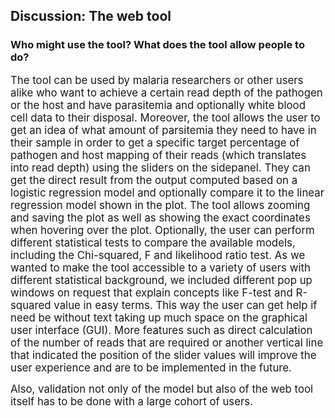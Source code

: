 ## Discussion: The web tool
### Who might use the tool? What does the tool allow people to do?
<big>
The tool can be used by malaria researchers or other users alike who want to achieve a certain read depth of the pathogen or the host and have parasitemia and optionally white blood cell data to their disposal. 
Moreover, the tool allows the user to get an idea of what amount of parsitemia they need to have in their sample in order to get a specific target percentage of pathogen and host mapping of their reads (which translates into read depth) using the sliders on the sidepanel.
They can get the direct result from the output computed based on a logistic regression model and optionally compare it to the linear regression model shown in the plot. The tool allows zooming and saving the plot as well as showing the exact coordinates when hovering over the plot. Optionally, the user can perform different statistical tests to compare the available models, including the Chi-squared, F and likelihood ratio test. 
<!---, Chi-Squared, F and Rao test ---> 
As we wanted to make the tool accessible to a variety of users with different statistical background, we included different pop up windows on request that explain concepts like F-test and R-squared value in easy terms. This way the user can get help if need be without text taking up much space on the graphical user interface (GUI).
More features such as direct calculation of the number of reads that are required or another vertical line that indicated the position of the slider values will improve the user experience and are to be implemented in the future.

Also, validation not only of the model but also of the web tool itself has to be done with a large cohort of users.
</big>
